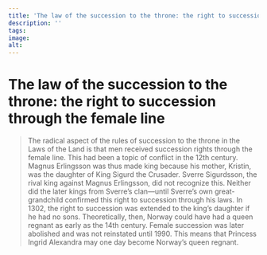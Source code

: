 ```yaml
---
title: 'The law of the succession to the throne: the right to succession through the female line'
description: ''
tags:
image: 
alt: 
---
```



# The law of the succession to the throne: the right to succession through the female line

<Blockquote
quote='“It is the eighth inheritance that the lawfully begotten son of the king’s daughter, solely the oldest, shall be king, one whose mother was lawfully begotten, if there are none of the others.”'
footer='Christianity section, chapter 4' />

<Spacer height={40}/>
<Container stil="initial side">
    The radical aspect of the rules of succession to the throne in the Laws of the Land is that men received succession rights through the female line. 
    This had been a topic of conflict in the 12th century. 
    Magnus Erlingsson was thus made king because his mother, Kristin, was the daughter of King Sigurd the Crusader. 
    Sverre Sigurdsson, the rival king against Magnus Erlingsson, did not recognize this. 
    Neither did the later kings from Sverre’s clan—until Sverre’s own great-grandchild confirmed this right to succession through his laws. 
    In 1302, the right to succession was extended to the king’s daughter if he had no sons. 
    Theoretically, then, Norway could have had a queen regnant as early as the 14th century. 
    Female succession was later abolished and was not reinstated until 1990. 
    This means that Princess Ingrid Alexandra may one day become Norway’s queen regnant.
</Container>